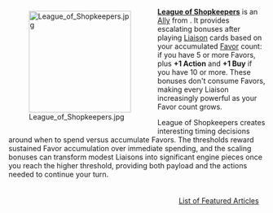 <div style="float: left; margin: 0.5em 0.9em 0.4em 0;">[[File:League of Shopkeepers.jpg|200px]]</div>

'''[[League of Shopkeepers]]''' is an [[Ally]] from {{Set|Allies}}. It provides escalating bonuses after playing [[Liaison]] cards based on your accumulated [[Favor]] count: {{Costplus|1}} if you have 5 or more Favors, plus '''+1 Action''' and '''+1 Buy''' if you have 10 or more. These bonuses don't consume Favors, making every Liaison increasingly powerful as your Favor count grows.

League of Shopkeepers creates interesting timing decisions around when to spend versus accumulate Favors. The thresholds reward sustained Favor accumulation over immediate spending, and the scaling bonuses can transform modest Liaisons into significant engine pieces once you reach the higher threshold, providing both payload and the actions needed to continue your turn.

<div style="float: right; margin: 0.5em 0.9em 0.4em 0;">[[List of Featured Articles]]</div>